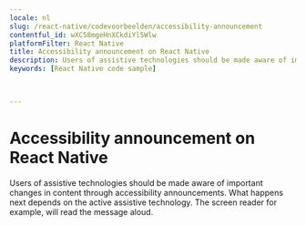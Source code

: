 ```yaml
---
locale: nl
slug: /react-native/codevoorbeelden/accessibility-announcement
contentful_id: wXC58mgeHnXCkdiYl5Wlw
platformFilter: React Native
title: Accessibility announcement on React Native
description: Users of assistive technologies should be made aware of important changes in content through accessibility announcements.
keywords: [React Native code sample]


	
---
```


# Accessibility announcement on React Native

Users of assistive technologies should be made aware of important changes in content through accessibility announcements. What happens next depends on the active assistive technology. The screen reader for example, will read the message aloud.

<CodeSample id="accessibility-announcement" locale="nl" platform="react native"/>